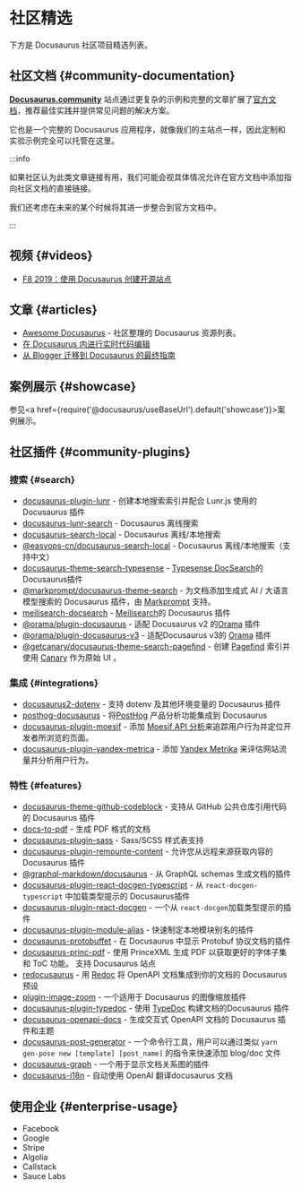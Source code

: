 # 社区精选

下方是 Docusaurus 社区项目精选列表。

## 社区文档 {#community-documentation}

**[Docusaurus.community](https://docusaurus.community)** 站点通过更复杂的示例和完整的文章扩展了[官方文档](/docs)，推荐最佳实践并提供常见问题的解决方案。

它也是一个完整的 Docusaurus 应用程序，就像我们的主站点一样，因此定制和实验示例完全可以托管在这里。

:::info

如果社区认为此类文章链接有用，我们可能会视具体情况允许在官方文档中添加指向社区文档的直接链接。

我们还考虑在未来的某个时候将其进一步整合到官方文档中。

:::

## 视频 {#videos}

- [F8 2019：使用 Docusaurus 创建开源站点](https://www.youtube.com/watch?v=QcGJsf6mgZE)

## 文章 {#articles}

- [Awesome Docusaurus](https://github.com/webbertakken/awesome-docusaurus#readme) - 社区整理的 Docusaurus 资源列表。
- [在 Docusaurus 内进行实时代码编辑](https://dev.to/mrmuhammadali/live-code-editing-in-docusaurus-ux-at-its-best-2hj1)
- [从 Blogger 迁移到 Docusaurus 的最终指南](https://blog.johnnyreilly.com/definitive-guide-to-migrating-from-blogger-to-docusaurus)

## 案例展示 {#showcase}

参见<a href={require('@docusaurus/useBaseUrl').default('showcase')}>案例展示</a>。

## 社区插件 {#community-plugins}

### 搜索 {#search}

- [docusaurus-plugin-lunr](https://github.com/daldridge/docusaurus-plugin-lunr) - 创建本地搜索索引并配合 Lunr.js 使用的 Docusaurus 插件
- [docusaurus-lunr-search](https://github.com/lelouch77/docusaurus-lunr-search) - Docusaurus 离线搜索
- [docusaurus-search-local](https://github.com/cmfcmf/docusaurus-search-local) - Docusaurus 离线/本地搜索
- [@easyops-cn/docusaurus-search-local](https://github.com/easyops-cn/docusaurus-search-local) - Docusaurus 离线/本地搜索（支持中文）
- [docusaurus-theme-search-typesense](https://github.com/typesense/docusaurus-theme-search-typesense) - [Typesense DocSearch](https://typesense.org/docs/latest/guide/docsearch.html)的Docusaurus插件
- [@markprompt/docusaurus-theme-search](https://github.com/motifland/markprompt-js/tree/main/packages/docusaurus-theme-search) - 为文档添加生成式 AI / 大语言模型搜索的 Docusaurus 插件，由 [Markprompt](https://markprompt.com) 支持。
- [meilisearch-docsearch](https://github.com/tauri-apps/meilisearch-docsearch) - [Meilisearch](https://www.meilisearch.com)的 Docusaurus 插件
- [@orama/plugin-docusaurus](https://github.com/askorama/orama/tree/main/packages/plugin-docusaurus) - 适配 Docusaurus v2 的[Orama](https://askorama.ai/) 插件
- [@orama/plugin-docusaurus-v3](https://github.com/askorama/orama/tree/main/packages/plugin-docusaurus-v3) - 适配Docusaurus v3的 [Orama](https://askorama.ai/) 插件
- [@getcanary/docusaurus-theme-search-pagefind](https://getcanary.dev/docs/integrations/docusaurus.html) - 创建 [Pagefind](https://pagefind.app/) 索引并使用 [Canary](https://github.com/fastrepl/canary) 作为原始 UI 。

### 集成 {#integrations}

- [docusaurus2-dotenv](https://github.com/jonnynabors/docusaurus2-dotenv) - 支持 dotenv 及其他环境变量的 Docusaurus 插件
- [posthog-docusaurus](https://github.com/PostHog/posthog-docusaurus) - 将[PostHog](https://posthog.com/) 产品分析功能集成到 Docusaurus
- [docusaurus-plugin-moesif](https://github.com/Moesif/docusaurus-plugin-moesif) - 添加 [Moesif API 分析](https://www.moesif.com/)来追踪用户行为并定位开发者所浏览的页面。
- [docusaurus-plugin-yandex-metrica](https://github.com/sgromkov/docusaurus-plugin-yandex-metrica) - 添加 [Yandex Metrika](https://metrika.yandex.ru/) 来评估网站流量并分析用户行为。

### 特性 {#features}

- [docusaurus-theme-github-codeblock](https://github.com/saucelabs/docusaurus-theme-github-codeblock) -  支持从 GitHub 公共仓库引用代码的 Docusaurus 插件
- [docs-to-pdf](https://github.com/jean-humann/docs-to-pdf) - 生成 PDF 格式的文档
- [docusaurus-plugin-sass](https://github.com/rlamana/docusaurus-plugin-sass) - Sass/SCSS 样式表支持
- [docusaurus-plugin-remounte-content](https://github.com/rdilweb/docusaurus-plugin-remote-content) - 允许您从远程来源获取内容的 Docusaurus 插件
- [@graphql-markdown/docusaurus](https://github.com/graphql-markdown/graphql-markdown) - 从 GraphQL schemas 生成文档的插件
- [docusaurus-plugin-react-docgen-typescript](https://github.com/atomicpages/docusaurus-plugin-react-docgen-typescript) - 从 `react-docgen-typescript` 中加载类型提示的 Docusaurus插件
- [docusaurus-plugin-react-docgen](https://github.com/atomicpages/docusaurus-plugin-react-docgen) - 一个从 `react-docgen`加载类型提示的插件
- [docusaurus-plugin-module-alias](https://github.com/atomicpages/docusaurus-plugin-module-alias) - 快速制定本地模块别名的插件
- [docusaurus-protobuffet](https://github.com/protobuffet/docusaurus-protobuffet) - 在 Docusaurus 中显示 Protobuf 协议文档的插件
- [docusaurus-princ-pdf](https://github.com/signcl/docusaurus-prince-pdf) - 使用 PrinceXML 生成 PDF 以获取更好的字体子集和 ToC 功能。 支持 Docusaurus 站点
- [redocusaurus](https://github.com/rohit-gohri/redocusaurus) - 用 [Redoc](https://github.com/redocly/redoc) 将 OpenAPI 文档集成到你的文档的 Docusaurus 预设
- [plugin-image-zoom](https://github.com/flexanalytics/plugin-image-zoom) - 一个适用于 Docusaurus 的图像缩放插件
- [docusaurus-plugin-typedoc](https://github.com/tgreyuk/typedoc-plugin-markdown/tree/master/packages/docusaurus-plugin-typedoc) - 使用 [TypeDoc](https://typedoc.org/) 构建文档的Docusaurus 插件
- [docusaurus-openapi-docs](https://github.com/PaloAltoNetworks/docusaurus-openapi-docs) - 生成交互式 OpenAPI 文档的 Docusaurus 插件和主题
- [docusaurus-post-generator](https://github.com/moojing/docusaurus-post-generator) - 一个命令行工具，用户可以通过类似 `yarn gen-pose new [template] [post_name]` 的指令来快速添加 blog/doc 文件
- [docusaurus-graph](https://github.com/Arsero/docusaurus-graph) - 一个用于显示文档关系图的插件
- [docusaurus-i18n](https://github.com/moonrailgun/docusaurus-i18n) - 自动使用 OpenAI 翻译docusaurus 文档

## 使用企业 {#enterprise-usage}

- Facebook
- Google
- Stripe
- Algolia
- Callstack
- Sauce Labs
